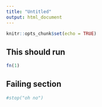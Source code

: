 ```yaml
---
title: "Untitled"
output: html_document
---
```


```r
knitr::opts_chunk$set(echo = TRUE)
```

## This should run

```r
fn(1)
```


## Failing section

```r
#stop("oh no")
```

